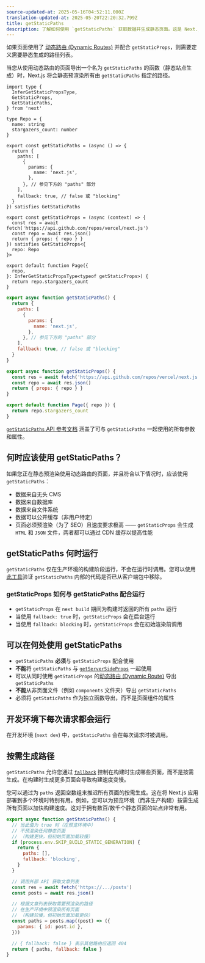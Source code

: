 ```yaml
---
source-updated-at: 2025-05-16T04:52:11.000Z
translation-updated-at: 2025-05-20T22:20:32.799Z
title: getStaticPaths
description: 了解如何使用 `getStaticPaths` 获取数据并生成静态页面。这是 Next.js 中用于数据获取的 API 参考文档。
---
```


如果页面使用了 [动态路由 (Dynamic Routes)](/docs/pages/building-your-application/routing/dynamic-routes) 并配合 `getStaticProps`，则需要定义需要静态生成的路径列表。

当您从使用动态路由的页面导出一个名为 `getStaticPaths` 的函数（静态站点生成）时，Next.js 将会静态预渲染所有由 `getStaticPaths` 指定的路径。

```tsx filename="pages/repo/[name].tsx" switcher
import type {
  InferGetStaticPropsType,
  GetStaticProps,
  GetStaticPaths,
} from 'next'

type Repo = {
  name: string
  stargazers_count: number
}

export const getStaticPaths = (async () => {
  return {
    paths: [
      {
        params: {
          name: 'next.js',
        },
      }, // 参见下方的 "paths" 部分
    ],
    fallback: true, // false 或 "blocking"
  }
}) satisfies GetStaticPaths

export const getStaticProps = (async (context) => {
  const res = await fetch('https://api.github.com/repos/vercel/next.js')
  const repo = await res.json()
  return { props: { repo } }
}) satisfies GetStaticProps<{
  repo: Repo
}>

export default function Page({
  repo,
}: InferGetStaticPropsType<typeof getStaticProps>) {
  return repo.stargazers_count
}
```

```jsx filename="pages/repo/[name].js" switcher
export async function getStaticPaths() {
  return {
    paths: [
      {
        params: {
          name: 'next.js',
        },
      }, // 参见下方的 "paths" 部分
    ],
    fallback: true, // false 或 "blocking"
  }
}

export async function getStaticProps() {
  const res = await fetch('https://api.github.com/repos/vercel/next.js')
  const repo = await res.json()
  return { props: { repo } }
}

export default function Page({ repo }) {
  return repo.stargazers_count
}
```

[`getStaticPaths` API 参考文档](/docs/pages/api-reference/functions/get-static-paths) 涵盖了可与 `getStaticPaths` 一起使用的所有参数和属性。

## 何时应该使用 getStaticPaths？

如果您正在静态预渲染使用动态路由的页面，并且符合以下情况时，应该使用 `getStaticPaths`：

- 数据来自无头 CMS
- 数据来自数据库
- 数据来自文件系统
- 数据可以公开缓存（非用户特定）
- 页面必须预渲染（为了 SEO）且速度要求极高 —— `getStaticProps` 会生成 `HTML` 和 `JSON` 文件，两者都可以通过 CDN 缓存以提高性能

## getStaticPaths 何时运行

`getStaticPaths` 仅在生产环境的构建阶段运行，不会在运行时调用。您可以使用[此工具](https://next-code-elimination.vercel.app/)验证 `getStaticPaths` 内部的代码是否已从客户端包中移除。

### getStaticProps 如何与 getStaticPaths 配合运行

- `getStaticProps` 在 `next build` 期间为构建时返回的所有 `paths` 运行
- 当使用 `fallback: true` 时，`getStaticProps` 会在后台运行
- 当使用 `fallback: blocking` 时，`getStaticProps` 会在初始渲染前调用

## 可以在何处使用 getStaticPaths

- `getStaticPaths` **必须**与 `getStaticProps` 配合使用
- **不能**将 `getStaticPaths` 与 [`getServerSideProps`](/docs/pages/building-your-application/data-fetching/get-server-side-props) 一起使用
- 可以从同时使用 `getStaticProps` 的[动态路由 (Dynamic Route)](/docs/pages/building-your-application/routing/dynamic-routes) 导出 `getStaticPaths`
- **不能**从非页面文件（例如 `components` 文件夹）导出 `getStaticPaths`
- 必须将 `getStaticPaths` 作为独立函数导出，而不是页面组件的属性

## 开发环境下每次请求都会运行

在开发环境 (`next dev`) 中，`getStaticPaths` 会在每次请求时被调用。

## 按需生成路径

`getStaticPaths` 允许您通过 [`fallback`](/docs/pages/api-reference/functions/get-static-paths#fallback-blocking) 控制在构建时生成哪些页面，而不是按需生成。在构建时生成更多页面会导致构建速度变慢。

您可以通过为 `paths` 返回空数组来推迟所有页面的按需生成。这在将 Next.js 应用部署到多个环境时特别有用。例如，您可以为预览环境（而非生产构建）按需生成所有页面以加快构建速度。这对于拥有数百/数千个静态页面的站点非常有用。

```jsx filename="pages/posts/[id].js"
export async function getStaticPaths() {
  // 当此值为 true 时（在预览环境中）
  // 不预渲染任何静态页面
  // （构建更快，但初始页面加载较慢）
  if (process.env.SKIP_BUILD_STATIC_GENERATION) {
    return {
      paths: [],
      fallback: 'blocking',
    }
  }

  // 调用外部 API 获取文章列表
  const res = await fetch('https://.../posts')
  const posts = await res.json()

  // 根据文章列表获取需要预渲染的路径
  // 在生产环境中预渲染所有页面
  // （构建较慢，但初始页面加载更快）
  const paths = posts.map((post) => ({
    params: { id: post.id },
  }))

  // { fallback: false } 表示其他路由应返回 404
  return { paths, fallback: false }
}
```